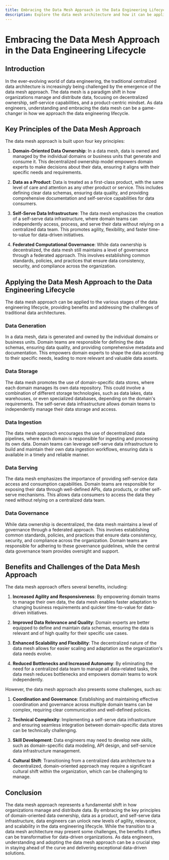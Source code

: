 ```yaml
---
title: Embracing the Data Mesh Approach in the Data Engineering Lifecycle
description: Explore the data mesh architecture and how it can be applied to the data engineering lifecycle.
---
```


# Embracing the Data Mesh Approach in the Data Engineering Lifecycle

## Introduction

In the ever-evolving world of data engineering, the traditional centralized data architecture is increasingly being challenged by the emergence of the data mesh approach. The data mesh is a paradigm shift in how organizations manage and distribute data, focusing on decentralized ownership, self-service capabilities, and a product-centric mindset. As data engineers, understanding and embracing the data mesh can be a game-changer in how we approach the data engineering lifecycle.

## Key Principles of the Data Mesh Approach

The data mesh approach is built upon four key principles:

1. **Domain-Oriented Data Ownership**: In a data mesh, data is owned and managed by the individual domains or business units that generate and consume it. This decentralized ownership model empowers domain experts to make decisions about their data, ensuring it aligns with their specific needs and requirements.

2. **Data as a Product**: Data is treated as a first-class product, with the same level of care and attention as any other product or service. This includes defining clear data schemas, ensuring data quality, and providing comprehensive documentation and self-service capabilities for data consumers.

3. **Self-Serve Data Infrastructure**: The data mesh emphasizes the creation of a self-serve data infrastructure, where domain teams can independently access, process, and serve their data without relying on a centralized data team. This promotes agility, flexibility, and faster time-to-value for data-driven initiatives.

4. **Federated Computational Governance**: While data ownership is decentralized, the data mesh still maintains a level of governance through a federated approach. This involves establishing common standards, policies, and practices that ensure data consistency, security, and compliance across the organization.

## Applying the Data Mesh Approach to the Data Engineering Lifecycle

The data mesh approach can be applied to the various stages of the data engineering lifecycle, providing benefits and addressing the challenges of traditional data architectures.

### Data Generation
In a data mesh, data is generated and owned by the individual domains or business units. Domain teams are responsible for defining the data schemas, ensuring data quality, and providing comprehensive metadata and documentation. This empowers domain experts to shape the data according to their specific needs, leading to more relevant and valuable data assets.

### Data Storage
The data mesh promotes the use of domain-specific data stores, where each domain manages its own data repository. This could involve a combination of different storage technologies, such as data lakes, data warehouses, or even specialized databases, depending on the domain's requirements. The self-serve data infrastructure allows domain teams to independently manage their data storage and access.

### Data Ingestion
The data mesh approach encourages the use of decentralized data pipelines, where each domain is responsible for ingesting and processing its own data. Domain teams can leverage self-serve data infrastructure to build and maintain their own data ingestion workflows, ensuring data is available in a timely and reliable manner.

### Data Serving
The data mesh emphasizes the importance of providing self-service data access and consumption capabilities. Domain teams are responsible for exposing their data through well-defined APIs, data products, or other self-serve mechanisms. This allows data consumers to access the data they need without relying on a centralized data team.

### Data Governance
While data ownership is decentralized, the data mesh maintains a level of governance through a federated approach. This involves establishing common standards, policies, and practices that ensure data consistency, security, and compliance across the organization. Domain teams are responsible for adhering to these governance guidelines, while the central data governance team provides oversight and support.

## Benefits and Challenges of the Data Mesh Approach

The data mesh approach offers several benefits, including:

1. **Increased Agility and Responsiveness**: By empowering domain teams to manage their own data, the data mesh enables faster adaptation to changing business requirements and quicker time-to-value for data-driven initiatives.

2. **Improved Data Relevance and Quality**: Domain experts are better equipped to define and maintain data schemas, ensuring the data is relevant and of high quality for their specific use cases.

3. **Enhanced Scalability and Flexibility**: The decentralized nature of the data mesh allows for easier scaling and adaptation as the organization's data needs evolve.

4. **Reduced Bottlenecks and Increased Autonomy**: By eliminating the need for a centralized data team to manage all data-related tasks, the data mesh reduces bottlenecks and empowers domain teams to work independently.

However, the data mesh approach also presents some challenges, such as:

1. **Coordination and Governance**: Establishing and maintaining effective coordination and governance across multiple domain teams can be complex, requiring clear communication and well-defined policies.

2. **Technical Complexity**: Implementing a self-serve data infrastructure and ensuring seamless integration between domain-specific data stores can be technically challenging.

3. **Skill Development**: Data engineers may need to develop new skills, such as domain-specific data modeling, API design, and self-service data infrastructure management.

4. **Cultural Shift**: Transitioning from a centralized data architecture to a decentralized, domain-oriented approach may require a significant cultural shift within the organization, which can be challenging to manage.

## Conclusion

The data mesh approach represents a fundamental shift in how organizations manage and distribute data. By embracing the key principles of domain-oriented data ownership, data as a product, and self-serve data infrastructure, data engineers can unlock new levels of agility, relevance, and scalability in the data engineering lifecycle. While the transition to a data mesh architecture may present some challenges, the benefits it offers can be transformative for data-driven organizations. As data engineers, understanding and adopting the data mesh approach can be a crucial step in staying ahead of the curve and delivering exceptional data-driven solutions.